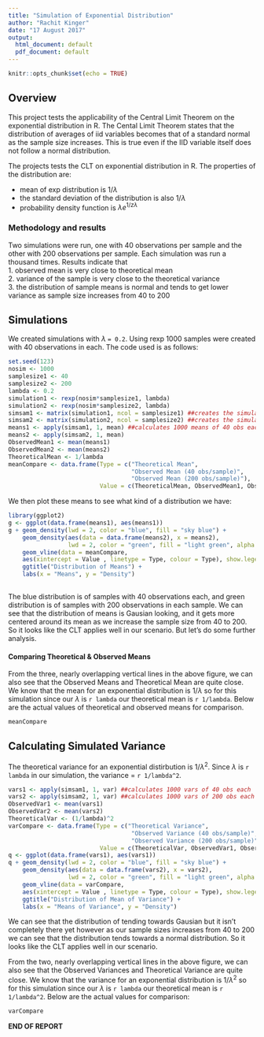 ```yaml
---
title: "Simulation of Exponential Distribution"
author: "Rachit Kinger"
date: "17 August 2017"
output:
  html_document: default
  pdf_document: default
---
```



```r
knitr::opts_chunk$set(echo = TRUE)
```

## Overview  
This project tests the applicability of the Central Limit Theorem on the exponential distribution in R. The Cental Limit Theorem states that the distribution of averages of iid variables becomes that of a standard normal as the sample size increases. This is true even if the IID variable itself does not follow a normal distribution. 

The projects tests the CLT on exponential distribution in R. The properties of the distribution are:  

* mean of exp distribution is $1/\lambda$  
* the standard deviation of the distribution is also $1/\lambda$  
* probability density function is $\lambda e^{1/z\lambda}$  

### Methodology and results  
Two simulations were run, one with 40 observations per sample and the other with 200 observations per sample. Each simulation was run a thousand times. Results indicate that  
1. observed mean is very close to theoretical mean  
2. variance of the sample is very close to the theoretical variance  
3. the distribution of sample means is normal and tends to get lower variance as sample size increases from 40 to 200  
  

## Simulations  

We created simulations with $\lambda$ `= 0.2`. Using rexp 1000 samples were created with 40 observations in each. The code used is as follows:  
```r
set.seed(123)
nosim <- 1000
samplesize1 <- 40
samplesize2 <- 200
lambda <- 0.2
simulation1 <- rexp(nosim*samplesize1, lambda)
simulation2 <- rexp(nosim*samplesize2, lambda)
simsam1 <- matrix(simulation1, ncol = samplesize1) ##creates the simulated samples with 40 obs each
simsam2 <- matrix(simulation2, ncol = samplesize2) ##creates the simulated samples with 80 obs each
means1 <- apply(simsam1, 1, mean) ##calculates 1000 means of 40 obs each
means2 <- apply(simsam2, 1, mean)
ObservedMean1 <- mean(means1)
ObservedMean2 <- mean(means2)
TheoreticalMean <- 1/lambda
meanCompare <- data.frame(Type = c("Theoretical Mean",
                                   "Observed Mean (40 obs/sample)", 
                                   "Observed Mean (200 obs/sample)"), 
                          Value = c(TheoreticalMean, ObservedMean1, ObservedMean2))
```

We then plot these means to see what kind of a distribution we have: 
```r
library(ggplot2)
g <- ggplot(data.frame(means1), aes(means1))
g + geom_density(lwd = 2, color = "blue", fill = "sky blue") + 
    geom_density(aes(data = data.frame(means2), x = means2),
                 lwd = 2, color = "green", fill = "light green", alpha = 0.5) +
    geom_vline(data = meanCompare,
    aes(xintercept = Value , linetype = Type, colour = Type), show.legend = TRUE) + 
    ggtitle("Distribution of Means") +
    labs(x = "Means", y = "Density")
            
```
The blue distribution is of samples with 40 observations each, and green distribution is of samples with 200 observations in each sample. We can see that the distribution of means is Gausian looking, and it gets more centered around its mean as we increase the sample size from 40 to 200. So it looks like the CLT applies well in our scenario. But let's do some further analysis.   
  
#### Comparing Theoretical & Observed Means  
From the three, nearly overlapping vertical lines in the above figure, we can also see that the Observed Means and Theoretical Mean are quite close. We know that the mean for an exponential distribution is $1/\lambda$ so for this simulation since our $\lambda$ is `r lambda` our theoretical mean is `r 1/lambda`. Below are the actual values of theoretical and observed means for comparison.   
```r
meanCompare

```

## Calculating Simulated Variance

The theoretical variance for an exponential distirbution is $1/\lambda^{2}$. Since $\lambda$ is `r lambda` in our simulation, the variance = `r 1/lambda^2`.  

```r
vars1 <- apply(simsam1, 1, var) ##calculates 1000 vars of 40 obs each
vars2 <- apply(simsam2, 1, var) ##calculates 1000 vars of 200 obs each
ObservedVar1 <- mean(vars1)
ObservedVar2 <- mean(vars2)
TheoreticalVar <- (1/lambda)^2
varCompare <- data.frame(Type = c("Theoretical Variance",
                                   "Observed Variance (40 obs/sample)", 
                                   "Observed Variance (200 obs/sample)"), 
                          Value = c(TheoreticalVar, ObservedVar1, ObservedVar2))
q <- ggplot(data.frame(vars1), aes(vars1))
q + geom_density(lwd = 2, color = "blue", fill = "sky blue") + 
    geom_density(aes(data = data.frame(vars2), x = vars2),
                 lwd = 2, color = "green", fill = "light green", alpha = 0.5) +
    geom_vline(data = varCompare,
    aes(xintercept = Value , linetype = Type, colour = Type), show.legend = TRUE) + 
    ggtitle("Distribution of Mean of Variance") +
    labs(x = "Means of Variance", y = "Density")
```
  
We can see that the distribution of tending towards Gausian but it isn't completely there yet however as our sample sizes increases from 40 to 200 we can see that the distribution tends towards a normal distribution. So it looks like the CLT applies well in our scenario.  
  
From the two, nearly overlapping vertical lines in the above figure, we can also see that the Observed Variances and Theoretical Variance are quite close. We know that the variance for an exponential distribution is $1/\lambda^{2}$ so for this simulation since our $\lambda$ is `r lambda` our theoretical mean is `r 1/lambda^2`. Below are the actual values for comparison:  
```r
varCompare

```
  
**END OF REPORT** 

